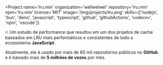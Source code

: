 
<Project
  name='lru.min'
  organization='wellwelwel'
  repository='lru.min'
  npm='lru.min'
  license='MIT'
  image='/img/projects/lru.png'
  skills={['nodejs', 'bun', 'deno', 'javascript', 'typescript', 'github', 'githubActions', 'codecov', 'npm', 'vscode']}
>

🔥 Um estudo de performance que resultou em um dos projetos de cache baseados em LRU <Link to='https://github.com/wellwelwel/lru.min/blob/main/benchmark/README.md'>mais performáticos e consistentes</Link> de todo o ecossistema **JavaScript**.

Atualmente, ele é usado por <Link to='https://github.com/wellwelwel/lru.min/network/dependents'>mais de 60 mil repositórios</Link> públicos no **GitHub** e é baixado mais de **5 milhões de vezes** por mês.

</Project>
